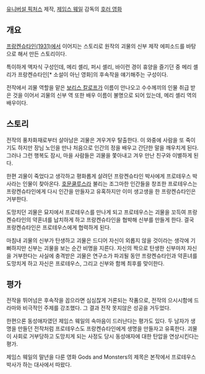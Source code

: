 [[유니버설 픽처스]] 제작, [[제임스 웨일]] 감독의 [[호러 영화]]

== 개요 ==
[[프랑켄슈타인(1931)]]에서 이어지는 스토리로 원작의 괴물의 신부 제작 에피소드를 바탕으로 해서 만든 스토리이다.

특이하게 액자식 구성인데, 메리 셸리, 퍼시 셸리, 바이런 경이 휴양을 즐기던 중 메리 셸리가 프랑켄슈타인[* 소설이 아닌 영화]의 후속작을 얘기해주는 구성이다.

전작에서 괴물 역할을 맡은 [[보리스 칼로프]]가 이름이 안나오고 수수께끼의 인물 취급 받은 것을 이어서 괴물의 신부 역 또한 배우 이름이 불명으로 되어 있는데, 메리 셸리 역의 배우이다.

== 스토리 ==
전작의 풍차화재로부터 살아남은 괴물은 겨우겨우 탈출한다.  이 와중에 사람을 또 죽이기도 하지만 장님 노인을 만나 처음으로 인간의 정을 배우고 간단한 말을 깨우치게 된다.  그러나 그런 행복도 잠시, 마을 사람들은 괴물을 쫓아내고 겨우 만난 친구와 이별하게 된다.

한편 괴물이 죽었다고 생각하고 평화롭게 살려던 프랑켄슈타인 박사에게 프로테우스 박사라는 인물이 찾아온다.  [[호문쿨루스]]라 불리는 조그마한 인간들을 창조한 프로테우스는 프랑켄슈타인에게 다시 인간을 만들자고 유혹하지만 이미 생고생을 한 프랑켄슈타인은 거부한다.

도망치던 괴물은 묘지에서 프로테우스를 만나게 되고 프로테우스는 괴물을 꼬득여 프랑켄슈타인의 약혼녀를 납치하게 하고 프랑켄슈타인을 협박해 신부를 만들게 한다.  결국 프랑켄슈타인은 프로테우스에게 협력하게 된다.

마침내 괴물의 신부가 탄생하고 괴물은 드디어 자신이 외롭지 않을 것이라는 생각에 기뻐하지만 신부는 괴물을 보는 순간 비명을 지른다.  자신의 짝으로 탄생한 신부마저 자신을 거부한다는 사실에 충격받은 괴물은 연구소가 파괴될 동안 프랑켄슈타인과 약혼녀를 도망치게 하고 자신은 프로테우스, 그리고 신부와 함께 최후를 맞이한다. 

== 평가 ==
전작을 뛰어넘은 후속작을 꼽으라면 심심찮게 거론되는 작품으로, 전작의 으시시함에 드라마와 비극적인 주제를 강조했다.  그 결과 전작 못지않은 성공을 거두었다.  

한편으론 동성애자였던 제임스 웨일의 속마음이 드러난다는 평가도 있다.  두 남자가 생명을 만들던 전작처럼 프로테우스도 프랑켄슈타인에게 생명을 만들자고 유혹한다.  괴물이 사회로 거부당하고 도망치게 되는 사정도 당시 동성애자에 대한 탄압을 연상시킨다는 평가. 

제임스 웨일의 말년을 다룬 영화 Gods and Monsters의 제목은 본작에서 프로테우스 박사가 하는 대사에서 따왔다.
